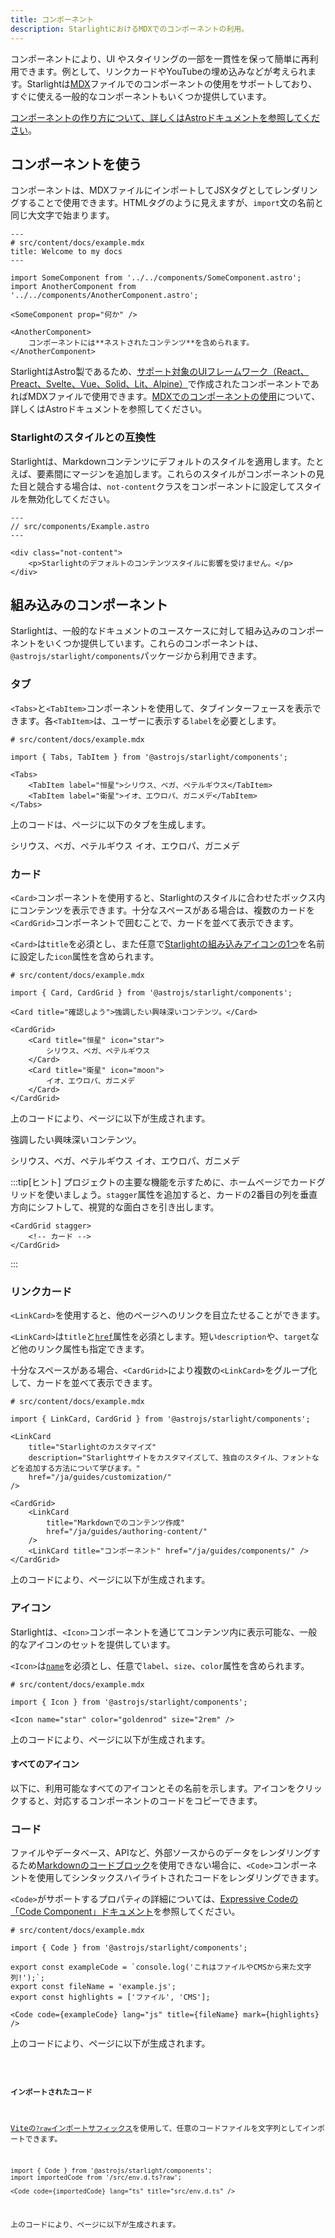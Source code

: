 ```yaml
---
title: コンポーネント
description: StarlightにおけるMDXでのコンポーネントの利用。
---
```


コンポーネントにより、UI やスタイリングの一部を一貫性を保って簡単に再利用できます。例として、リンクカードやYouTubeの埋め込みなどが考えられます。Starlightは[MDX](https://mdxjs.com/)ファイルでのコンポーネントの使用をサポートしており、すぐに使える一般的なコンポーネントもいくつか提供しています。

[コンポーネントの作り方について、詳しくはAstroドキュメントを参照してください](https://docs.astro.build/ja/core-concepts/astro-components/)。

## コンポーネントを使う

コンポーネントは、MDXファイルにインポートしてJSXタグとしてレンダリングすることで使用できます。HTMLタグのように見えますが、`import`文の名前と同じ大文字で始まります。

```mdx
---
# src/content/docs/example.mdx
title: Welcome to my docs
---

import SomeComponent from '../../components/SomeComponent.astro';
import AnotherComponent from '../../components/AnotherComponent.astro';

<SomeComponent prop="何か" />

<AnotherComponent>
	コンポーネントには**ネストされたコンテンツ**を含められます。
</AnotherComponent>
```

StarlightはAstro製であるため、[サポート対象のUIフレームワーク（React、Preact、Svelte、Vue、Solid、Lit、Alpine）](https://docs.astro.build/ja/core-concepts/framework-components/)で作成されたコンポーネントであればMDXファイルで使用できます。[MDXでのコンポーネントの使用](https://docs.astro.build/ja/guides/markdown-content/#using-components-in-mdx)について、詳しくはAstroドキュメントを参照してください。

### Starlightのスタイルとの互換性

Starlightは、Markdownコンテンツにデフォルトのスタイルを適用します。たとえば、要素間にマージンを追加します。これらのスタイルがコンポーネントの見た目と競合する場合は、`not-content`クラスをコンポーネントに設定してスタイルを無効化してください。

```astro 'class="not-content"'
---
// src/components/Example.astro
---

<div class="not-content">
	<p>Starlightのデフォルトのコンテンツスタイルに影響を受けません。</p>
</div>
```

## 組み込みのコンポーネント

Starlightは、一般的なドキュメントのユースケースに対して組み込みのコンポーネントをいくつか提供しています。これらのコンポーネントは、`@astrojs/starlight/components`パッケージから利用できます。

### タブ


`<Tabs>`と`<TabItem>`コンポーネントを使用して、タブインターフェースを表示できます。各`<TabItem>`は、ユーザーに表示する`label`を必要とします。

```mdx
# src/content/docs/example.mdx

import { Tabs, TabItem } from '@astrojs/starlight/components';

<Tabs>
	<TabItem label="恒星">シリウス、ベガ、ペテルギウス</TabItem>
	<TabItem label="衛星">イオ、エウロパ、ガニメデ</TabItem>
</Tabs>
```

上のコードは、ページに以下のタブを生成します。

<Tabs>
	<TabItem label="恒星">シリウス、ベガ、ペテルギウス</TabItem>
	<TabItem label="衛星">イオ、エウロパ、ガニメデ</TabItem>
</Tabs>

### カード


`<Card>`コンポーネントを使用すると、Starlightのスタイルに合わせたボックス内にコンテンツを表示できます。十分なスペースがある場合は、複数のカードを`<CardGrid>`コンポーネントで囲むことで、カードを並べて表示できます。

`<Card>`は`title`を必須とし、また任意で[Starlightの組み込みアイコンの1つ](#すべてのアイコン)を名前に設定した`icon`属性を含められます。

```mdx
# src/content/docs/example.mdx

import { Card, CardGrid } from '@astrojs/starlight/components';

<Card title="確認しよう">強調したい興味深いコンテンツ。</Card>

<CardGrid>
	<Card title="恒星" icon="star">
		シリウス、ベガ、ペテルギウス
	</Card>
	<Card title="衛星" icon="moon">
		イオ、エウロパ、ガニメデ
	</Card>
</CardGrid>
```

上のコードにより、ページに以下が生成されます。

<Card title="確認しよう">強調したい興味深いコンテンツ。</Card>

<CardGrid>
	<Card title="恒星" icon="star">
		シリウス、ベガ、ペテルギウス
	</Card>
	<Card title="衛星" icon="moon">
		イオ、エウロパ、ガニメデ
	</Card>
</CardGrid>

:::tip[ヒント]
プロジェクトの主要な機能を示すために、ホームページでカードグリッドを使いましょう。`stagger`属性を追加すると、カードの2番目の列を垂直方向にシフトして、視覚的な面白さを引き出します。

```astro
<CardGrid stagger>
	<!-- カード -->
</CardGrid>
```

:::

### リンクカード

`<LinkCard>`を使用すると、他のページへのリンクを目立たせることができます。

`<LinkCard>`は`title`と[`href`](https://developer.mozilla.org/ja/docs/Web/HTML/Element/a#href)属性を必須とします。短い`description`や、`target`など他のリンク属性も指定できます。

十分なスペースがある場合、`<CardGrid>`により複数の`<LinkCard>`をグループ化して、カードを並べて表示できます。

```mdx
# src/content/docs/example.mdx

import { LinkCard, CardGrid } from '@astrojs/starlight/components';

<LinkCard
	title="Starlightのカスタマイズ"
	description="Starlightサイトをカスタマイズして、独自のスタイル、フォントなどを追加する方法について学びます。"
	href="/ja/guides/customization/"
/>

<CardGrid>
	<LinkCard
		title="Markdownでのコンテンツ作成"
		href="/ja/guides/authoring-content/"
	/>
	<LinkCard title="コンポーネント" href="/ja/guides/components/" />
</CardGrid>
```

上のコードにより、ページに以下が生成されます。


<LinkCard
	title="Starlightのカスタマイズ"
	description="Starlightサイトをカスタマイズして、独自のスタイル、フォントなどを追加する方法について学びます。"
	href="/ja/guides/customization/"
/>

<CardGrid>
	<LinkCard
		title="Markdownでのコンテンツ作成"
		href="/ja/guides/authoring-content/"
	/>
	<LinkCard title="コンポーネント" href="/ja/guides/components/" />
</CardGrid>

### アイコン


Starlightは、`<Icon>`コンポーネントを通じてコンテンツ内に表示可能な、一般的なアイコンのセットを提供しています。

`<Icon>`は[`name`](#すべてのアイコン)を必須とし、任意で`label`、`size`、`color`属性を含められます。

```mdx
# src/content/docs/example.mdx

import { Icon } from '@astrojs/starlight/components';

<Icon name="star" color="goldenrod" size="2rem" />
```

上のコードにより、ページに以下が生成されます。

<Icon name="star" color="goldenrod" size="2rem" />

#### すべてのアイコン

以下に、利用可能なすべてのアイコンとその名前を示します。アイコンをクリックすると、対応するコンポーネントのコードをコピーできます。

<IconsList />

### コード

ファイルやデータベース、APIなど、外部ソースからのデータをレンダリングするため[Markdownのコードブロック](/ja/guides/authoring-content/#コード)を使用できない場合に、`<Code>`コンポーネントを使用してシンタックスハイライトされたコードをレンダリングできます。

`<Code>`がサポートするプロパティの詳細については、[Expressive Codeの「Code Component」ドキュメント](https://expressive-code.com/key-features/code-component/)を参照してください。

```mdx
# src/content/docs/example.mdx

import { Code } from '@astrojs/starlight/components';

export const exampleCode = `console.log('これはファイルやCMSから来た文字列!');`;
export const fileName = 'example.js';
export const highlights = ['ファイル', 'CMS'];

<Code code={exampleCode} lang="js" title={fileName} mark={highlights} />
```

上のコードにより、ページに以下が生成されます。



<Code code={exampleCode} lang="js" title={fileName} mark={highlights} />

#### インポートされたコード

[Viteの`?raw`インポートサフィックス](https://ja.vitejs.dev/guide/assets.html#importing-asset-as-string)を使用して、任意のコードファイルを文字列としてインポートできます。

```mdx title="src/content/docs/example.mdx" "?raw"
import { Code } from '@astrojs/starlight/components';
import importedCode from '/src/env.d.ts?raw';

<Code code={importedCode} lang="ts" title="src/env.d.ts" />
```

上のコードにより、ページに以下が生成されます。


<Code code={importedCode} lang="ts" title="src/env.d.ts" />
